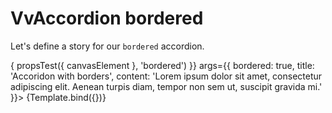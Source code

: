 
<Meta title="Components/Accordion/Props/bordered" />

# VvAccordion bordered

Let's define a story for our `bordered` accordion.

<Canvas>
	<Story
		name="bordered"
		play={async ({ canvasElement }) => {
			propsTest({ canvasElement }, 'bordered')
		}}
		args={{
			bordered: true,
			title: 'Accoridon with borders',
			content:
				'Lorem ipsum dolor sit amet, consectetur adipiscing elit. Aenean turpis diam, tempor non sem ut, suscipit gravida mi.'
		}}>
		{Template.bind({})}
	</Story>
</Canvas>
